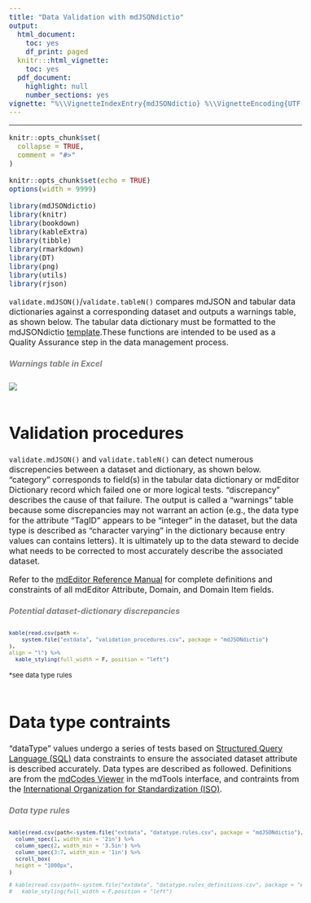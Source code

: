 ```yaml
---
title: "Data Validation with mdJSONdictio"
output:
  html_document:
    toc: yes
    df_print: paged
  knitr:::html_vignette:
    toc: yes
  pdf_document:
    highlight: null
    number_sections: yes
vignette: "%\\VignetteIndexEntry{mdJSONdictio} %\\VignetteEncoding{UTF-8} %\\VignetteEngine{knitr::rmarkdown}\n"
---
```

<style type="text/css">
  body{
  font-size: 12pt;
}
</style>
---

```r
knitr::opts_chunk$set(
  collapse = TRUE,
  comment = "#>"
)
```

```r
knitr::opts_chunk$set(echo = TRUE)
options(width = 9999)

library(mdJSONdictio)
library(knitr)
library(bookdown)
library(kableExtra)
library(tibble)
library(rmarkdown)
library(DT)
library(png)
library(utils)
library(rjson)
```

```validate.mdJSON()```/```validate.tableN()``` compares mdJSON and tabular data dictionaries against a corresponding dataset and outputs a warnings table, as shown below. The tabular data dictionary must be formatted to the mdJSONdictio [template](https://hdvincelette.github.io/mdJSONdictio/articles/02_Dictionary_Template.html).These functions are intended to be used as a Quality Assurance step in the data management process.

##### <span style="color: grey;">Warnings table in Excel</span>
![](https://github.com/hdvincelette/mdJSONdictio/raw/master/man/figures/Warnings_Table.png)
<br />
<br />

# Validation procedures
```validate.mdJSON()``` and ```validate.tableN()``` can detect numerous discrepencies between a dataset and dictionary, as shown below. "category" corresponds to field(s) in the tabular data dictionary or mdEditor Dictionary record which failed one or more logical tests. "discrepancy" describes the cause of that failure. The output is called a "warnings" table because some discrepancies may not warrant an action (e.g., the data type for the attribute "TagID" appears to be "integer" in the dataset, but the data type is described as "character varying" in the dictionary because entry values can contains letters). It is ultimately up to the data steward to decide what needs to be corrected to most accurately describe the associated dataset. 

Refer to the [mdEditor Reference Manual](https://guide.mdeditor.org/reference/reference-manual.html) for complete definitions and constraints of all mdEditor Attribute, Domain, and Domain Item fields.

##### <span style="color: grey;">Potential dataset-dictionary discrepancies</span>
<font size="2.5"> 
```r
kable(read.csv(path <-
    system.file("extdata", "validation_procedures.csv", package = "mdJSONdictio")
),
align = "l") %>%
  kable_styling(full_width = F, position = "left")
```
*see data type rules
</font>
<br />
<br />

# Data type contraints
"dataType" values undergo a series of tests based on [Structured Query Language (SQL)](https://www.iso.org/obp/ui/en/#iso:std:iso-iec:9075:-1:ed-6:v1:en) data constraints to ensure the associated dataset attribute is described accurately. Data types are described as followed. Definitions are from the [mdCodes Viewer](https://adiwg.github.io/mdTools/#codes-page) in the mdTools interface, and contraints from the [International Organization for Standardization (ISO)](https://www.iso.org/obp/ui/en/#iso:std:iso-iec:9075:-1:ed-6:v1:en).

##### <span style="color: grey;">Data type rules</span>
<font size="2.5"> 
```r
kable(read.csv(path<-system.file("extdata", "datatype.rules.csv", package = "mdJSONdictio"),  fileEncoding="latin1", na.strings = NA), escape = F, align = "l") %>% kable_styling(full_width = F, position = "left") %>%
  column_spec(1, width_min = '2in') %>%
  column_spec(2, width_min = '3.5in') %>%
  column_spec(3:7, width_min = '1in') %>%
  scroll_box(
  height = "1000px",
)

# kable(read.csv(path<-system.file("extdata", "datatype.rules_definitions.csv", package = "mdJSONdictio"),  fileEncoding="latin1", na.strings = NA), align = "l") %>% column_spec(2, width = "50em") %>%
#   kable_styling(full_width = F,position = "left")
```
</font>
<br />
<br />


